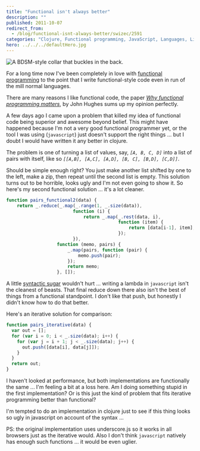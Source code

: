 ```yaml
---
title: "Functional isn't always better"
description: ""
published: 2011-10-07
redirect_from:
  - /blog/functional-isnt-always-better/swizec/2591
categories: "Clojure, Functional programming, JavaScript, Languages, Lisp, Programming, Uncategorized"
hero: ../../../defaultHero.jpg
---
```


![A BDSM-style collar that buckles in the back.](https://swizec.com/wp-content/uploads/2011/10/300px-BDSM_collar_back3.jpg)

For a long time now I've been completely in love with [functional programming](http://en.wikipedia.org/wiki/Functional_programming) to the point that I write functional-style code even in run of the mill normal languages.

There are many reasons I like functional code, the paper _[Why functional programming matters](http://www.cse.chalmers.se/~rjmh/Papers/whyfp.html)_, by John Hughes sums up my opinion perfectly.

A few days ago I came upon a problem that killed my idea of functional code being superior and awesome beyond belief. This might have happened because I'm not a very good functional programmer yet, or the tool I was using (`javascript`) just doesn't support the right things ... but I doubt I would have written it any better in clojure.

The problem is one of turning a list of values, say, _`[A, B, C, D]`_ into a list of pairs with itself, like so _`[[A,B], [A,C], [A,D], [B, C], [B,D], [C,D]]`_.

Should be simple enough right? You just make another list shifted by one to the left, make a zip, then repeat until the second list is empty. This solution turns out to be horrible, looks ugly and I'm not even going to show it. So here's my second functional solution ... it's a lot cleaner.

```javascript
function pairs_functional2(data) {
    return _.reduce(_.map(_.range(1, _.size(data)),
                         function (i) {
                             return _.map(_.rest(data, i),
                                          function (item) {
                                              return [data[i-1], item];
                                          });
                         }),
                   function (memo, pairs) {
                       _.map(pairs, function (pair) {
                           memo.push(pair);
                       });
                       return memo;
                   }, []);
```

A little [syntactic sugar](http://en.wikipedia.org/wiki/Syntactic_sugar) wouldn't hurt ... writing a lambda in `javascript` isn't the cleanest of beasts. That final reduce down there also isn't the best of things from a functional standpoint. I don't like that push, but honestly I didn't know how to do that better.

Here's an iterative solution for comparison:

```javascript
function pairs_iterative(data) {
  var out = [];
  for (var i = 0; i < _.size(data); i++) {
    for (var j = i + 1; j < _.size(data); j++) {
      out.push([data[i], data[j]]);
    }
  }
  return out;
}
```

I haven't looked at performance, but both implementations are functionally the same ... I'm feeling a bit at a loss here. Am I doing something stupid in the first implementation? Or is this just the kind of problem that fits iterative programming better than functional?

I'm tempted to do an implementation in clojure just to see if this thing looks so ugly in javascript on account of the syntax ...

PS: the original implementation uses underscore.js so it works in all browsers just as the iterative would. Also I don't think `javascript` natively has enough such functions ... it would be even uglier.
